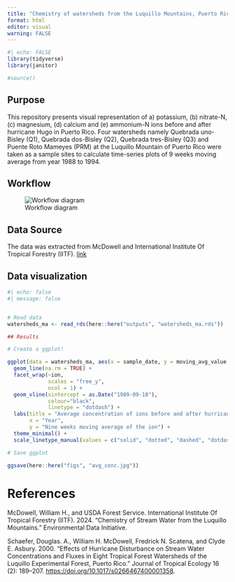 ```yaml
---
title: "Chemistry of watersheds from the Luquillo Mountains, Puerto Rico"
format: html
editor: visual
warning: FALSE
---
```


```r
#| echo: FALSE
library(tidyverse)
library(janitor)

#source()
```

## Purpose

This repository presents visual representation of a) potassium, (b) nitrate-N, (c) magnesium, (d) calcium and (e) ammonium-N ions before and after hurricane Hugo in Puerto Rico. Four watersheds namely Quebrada uno-Bisley (Q1), Quebrada dos-Bisley (Q2), Quebrada tres-Bisley (Q3) and Puente Roto Mameyes (PRM) at the Luquillo Mountain of Puerto Rico were taken as a sample sites to calculate time-series plots of 9 weeks moving average from year 1988 to 1994.

## Workflow

![Workflow diagram](Workflow.png)

## Data Source

The data was extracted from McDowell and International Institute Of Tropical Forestry (IITF). [link](https://portal.edirepository.org/nis/mapbrowse?packageid=knb-lter-luq.20.4923064)


## Data visualization

```r
#| echo: false
#| message: false


# Read data
watersheds_ma <- read_rds(here::here("outputs", "watersheds_ma.rds"))

## Results

# Create a ggplot!

ggplot(data = watersheds_ma, aes(x = sample_date, y = moving_avg_value, linetype = sites)) +
  geom_line(na.rm = TRUE) +
  facet_wrap(~ion,
             scales = "free_y",
             ncol = 1) +
  geom_vline(xintercept = as.Date("1989-09-18"),
             colour="black",
             linetype = "dotdash") +
  labs(title = "Average concentration of ions before and after hurricane Hugo",
       x = "Year",
       y = "Nine weeks moving average of the ion") +
  theme_minimal() +
  scale_linetype_manual(values = c("solid", "dotted", "dashed", "dotdash"))

# Save ggplot

ggsave(here::here("figs", "avg_conc.jpg"))
```

# References

McDowell, William H., and USDA Forest Service. International Institute Of Tropical Forestry (IITF). 2024. “Chemistry of Stream Water from the Luquillo Mountains.” Environmental Data Initiative.

Schaefer, Douglas. A., William H. McDowell, Fredrick N. Scatena, and Clyde E. Asbury. 2000. “Effects of Hurricane Disturbance on Stream Water Concentrations and Fluxes in Eight Tropical Forest Watersheds of the Luquillo Experimental Forest, Puerto Rico.” Journal of Tropical Ecology 16 (2): 189–207. <https://doi.org/10.1017/s0266467400001358>.
